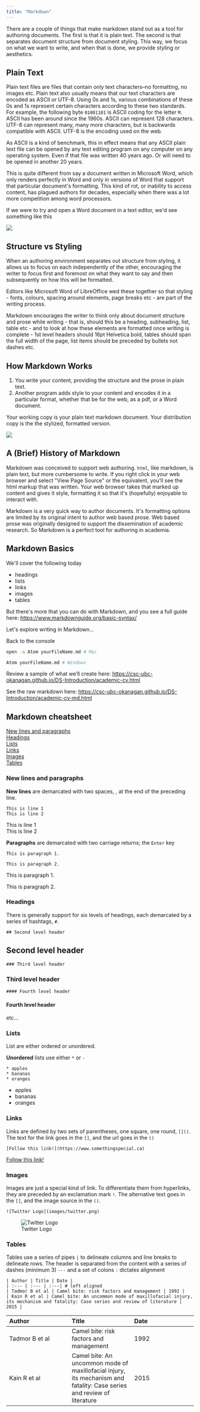 ```yaml
---
title: "Markdown"
---
```


There are a couple of things that make markdown stand out as a tool for authoring documents. The first is that it is plain text. The second is that separates document structure from document styling. This way, we focus on what we want to write, and when that is done, we provide styling or aesthetics.

## Plain Text

Plain text files are files that contain only text characters--no formatting, no images etc. Plain text also usually means that our text characters are encoded as ASCII or UTF-8. Using 0s and 1s, various combinations of these 0s and 1s represent certain characters according to these two standards. For example, the following byte `01001101` is ASCII coding for the letter `M`. ASCII has been around since the 1960s. ASCII can represent 128 characters. UTF-8 can represent many, many more characters, but is backwards compatible with ASCII. UTF-8 is the encoding used on the web.

As ASCII is a kind of benchmark, this in effect means that any ASCII plain text file can be opened by any text editing program on any computer on any operating system. Even if that file was written 40 years ago. Or will need to be opened in another 20 years.

This is quite different from say a document written in Microsoft Word, which only renders perfectly in Word and only in versions of Word that support that particular document\'s formatting. This kind of rot, or inability to access content, has plagued authors for decades, especially when there was a lot more competition among word processors.

If we were to try and open a Word document in a text editor, we\'d see something like this

![](images/word-in-text.png)

## Structure vs Styling

When an authoring environment separates out structure from styling, it allows us to focus on each independently of the other, encouraging the writer to focus first and foremost on what they want to say and then subsequently on how this will be formatted.

Editors like Microsoft Word of LibreOffice wed these together so that styling - fonts, colours, spacing around elements, page breaks etc - are part of the writing process.

Markdown encourages the writer to think only about document structure and prose while writing - that is, should this be a heading, subheading, list, table etc - and to look at how these elements are formatted once writing is complete - 1st level headers should 16pt Helvetica bold, tables should span the full width of the page, list items should be preceded by bullets not dashes etc.

## How Markdown Works

1. You write your content, providing the structure and the prose in plain text.
2. Another program adds style to your content and encodes it in a particular format, whether that be for the web, as a pdf, or a Word document.

Your working copy is your plain text markdown document. Your distribution copy is the the stylized, formatted version.

![](images/markdown-translation.png)

## A (Brief) History of Markdown

Markdown was conceived to support web authoring. `html`, like markdown, is plain text, but more cumbersome to write. If you right click in your web browser and select \"View Page Source\" or the equivalent, you'll see the html markup that was written. Your web browser takes that marked up content and gives it style, formatting it so that it\'s (hopefully) enjoyable to interact with.

Markdown is a very quick way to author documents. It\'s formatting options are limited by its original intent to author web based prose. Web based prose was originally designed to support the dissemination of academic research. So Markdown is a perfect tool for authoring in academia.

## Markdown Basics

We\'ll cover the following today

  * headings
  * lists
  * links
  * images
  * tables

But there\'s more that you can do with Markdown, and you see a full guide here: [https://www.markdownguide.org/basic-syntax/](https://www.markdownguide.org/basic-syntax/)

Let\'s explore writing in Markdown...

Back to the console

```bash
open -a Atom yourFileName.md # Mac

Atom yourFileName.md # Windows
```

Review a sample of what we'll create here: [https://csc-ubc-okanagan.github.io/DS-Introduction/academic-cv.html](https://csc-ubc-okanagan.github.io/DS-Introduction/academic-cv.html)

See the raw markdown here: [https://csc-ubc-okanagan.github.io/DS-Introduction/academic-cv-md.html](https://csc-ubc-okanagan.github.io/DS-Introduction/academic-cv-md.html)

## Markdown cheatsheet

[New lines and paragraphs](#new-lines-and-paragraphs)  
[Headings](#headings)  
[Lists](#lists)  
[Links](#links)  
[Images](#images)  
[Tables](#tables)  

### New lines and paragraphs

**New lines** are demarcated with two spaces, `  `, at the end of the preceding line.

```
This is line 1  
This is line 2
```

This is line 1  
This is line 2

**Paragraphs** are demarcated with two carriage returns; the `Enter` key

```
This is paragraph 1.

This is paragraph 2.
```

This is paragraph 1.

This is paragraph 2.

### Headings

There is generally support for six levels of headings, each demarcated by a series of hashtags, `#`.

```
## Second level header
```

## Second level header

```
### Third level header
```

### Third level header

```
#### Fourth level header
```

#### Fourth level header

etc...

### Lists

List are either ordered or unordered.

**Unordered** lists use either `*` or `-`

```
* apples  
* bananas  
* oranges
```

* apples
* bananas
* oranges

### Links

Links are defined by two sets of parentheses, one square, one round, `[]()`. The text for the link goes in the `[]`, and the url goes in the `()`

```
[Follow this link!](https://www.somethingspecial.ca)
```

[Follow this link!](https://www.somethingspecial.ca)

### Images

Images are just a special kind of link. To differentiate them from hyperlinks, they are preceded by an exclamation mark `!`. The alternative text goes in the `[]`, and the image source in the `()`.

```
![Twitter Logo](images/twitter.png)
```

![Twitter Logo](images/twitter.png)

### Tables

Tables use a series of pipes `|` to delineate columns and line breaks to delineate rows. The header is separated from the content with a series of dashes (minimum 3) `---` and a set of colons `:` dictates alignment

```
| Author | Title | Date |
| :--- | :--- | :---| # left aligned
| Tadmor B et al | Camel bite: risk factors and management | 1992 |
| Kain R et al | Camel bite: An uncommon mode of maxillofacial injury, its mechanism and fatality: Case series and review of literature | 2015 |
```

| Author | Title | Date |  
| :--- | :--- | :---|  
| Tadmor B et al | Camel bite: risk factors and management | 1992 |  
| Kain R et al | Camel bite: An uncommon mode of maxillofacial injury, its mechanism and fatality: Case series and review of literature | 2015 |
